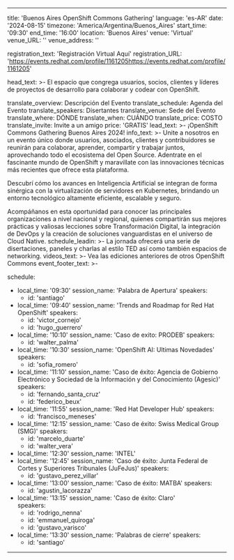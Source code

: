 ---
title: 'Buenos Aires OpenShift Commons Gathering'
language: 'es-AR'
date: '2024-08-15'
timezone: 'America/Argentina/Buenos_Aires'
start_time: '09:30'
end_time: '16:00'
location: 'Buenos Aires'
venue: 'Virtual'
venue_URL: ''
venue_address: ''

registration_text: 'Registración Virtual Aquí'
registration_URL: 'https://events.redhat.com/profile/1161205https://events.redhat.com/profile/1161205'

head_text: >-
  El espacio que congrega usuarios, socios, clientes y líderes de proyectos de desarrollo para colaborar y codear con OpenShift.

translate_overview: Descripción del Evento
translate_schedule: Agenda del Evento 
translate_speakers: Disertantes
translate_venue: Sede del Evento
translate_where: DÓNDE
translate_when: CUÁNDO
translate_price: COSTO
translate_invite: Invite a un amigo
price: 'GRATIS'
lead_text: >-
  ¡OpenShift Commons Gathering Buenos Aires 2024!
info_text: >-
  Unite a nosotros en un evento único donde usuarios, asociados, clientes y contribuidores se reunirán para colaborar, aprender, compartir y trabajar juntos, aprovechando todo el ecosistema del Open Source.
  Adentrate en el fascinante mundo de OpenShift y maravillate con las innovaciones técnicas más recientes que ofrece esta plataforma. 
  
  Descubrí cómo los avances en Inteligencia Artificial se integran de forma sinérgica con la virtualización de servidores en Kubernetes, brindando un entorno tecnológico altamente eficiente, escalable y seguro.
  
  Acompáñanos en esta oportunidad para conocer las principales organizaciones a nivel nacional y regional, quienes compartirán sus mejores prácticas y valiosas lecciones sobre Transformación Digital, la integración de DevOps y la creación de soluciones vanguardistas en el universo de Cloud Native.
schedule_leadin: >-
  La jornada ofrecerá una serie de disertaciones, paneles y charlas al estilo TED así como también espacios de networking.
videos_text: >-
  Vea las ediciones anteriores de otros OpenShift Commons
event_footer_text: >-

schedule:
  - local_time: '09:30'
    session_name: 'Palabra de Apertura'
    speakers:
      - id: 'santiago'
  - local_time: '09:40'
    session_name: 'Trends and Roadmap for Red Hat OpenShift'
    speakers:
      - id: 'victor_cornejo'
      - id: 'hugo_guerrero'
  - local_time: '10:10'
    session_name: 'Caso de exito: PRODEB'
    speakers:
      - id: 'walter_palma'
  - local_time: '10:30'
    session_name: 'OpenShift AI: Ultimas Novedades'
    speakers:
      - id: 'sofia_romero'
  - local_time: '11:10'
    session_name: 'Caso de éxito: Agencia de Gobierno Electrónico y Sociedad de la Información y del Conocimiento (Agesic)'
    speakers:
      - id: 'fernando_santa_cruz'
      - id: 'federico_beux'
  - local_time: '11:55'
    session_name: 'Red Hat Developer Hub'
    speakers:
      - id: 'francisco_meneses'
  - local_time: '12:15'
    session_name: 'Caso de éxito: Swiss Medical Group (SMG)'
    speakers:
      - id: 'marcelo_duarte'
      - id: 'walter_vera'
  - local_time: '12:30'
    session_name: 'INTEL'
  - local_time: '12:45'
    session_name: 'Caso de éxito: Junta Federal de Cortes y Superiores Tribunales (JuFeJus)' 
    speakers:
      - id: 'gustavo_perez_villar'
  - local_time: '13:00'
    session_name: 'Caso de éxito: MATBA'
    speakers:
      - id: 'agustin_lacorazza'
  - local_time: '13:15'
    session_name: 'Caso de éxito: Claro'  
    speakers:
      - id: 'rodrigo_nenna'  
      - id: 'emmanuel_quiroga'  
      - id: 'gustavo_varisco'  
  - local_time: '13:30'
    session_name: 'Palabras de cierre'
    speakers:
      - id: 'santiago'
----
